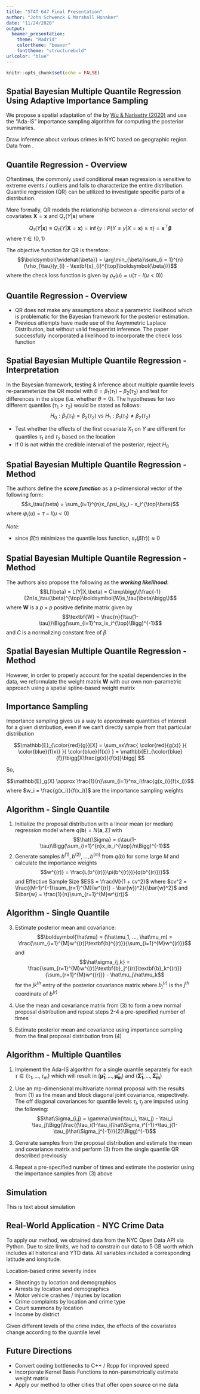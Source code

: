 ---
title: "STAT 647 Final Presentation"
author: "John Schwenck & Marshall Honaker"
date: "11/24/2020"
output: 
  beamer_presentation:
    theme: "Madrid"
    colortheme: "beaver"
    fonttheme: "structurebold"
urlcolor: "blue"
---

```{r setup, include=FALSE}
knitr::opts_chunk$set(echo = FALSE)
```

## Spatial Bayesian Multiple Quantile Regression Using Adaptive Importance Sampling

\textbf{Motivation} 

We propose a spatial adaptation of the \textit{Bayesian Multiple Quantile Regression for Linear Models Using a Score Likelihood} by  [Wu \& Narisetty (2020)](https://projecteuclid.org/euclid.ba/1596160823) and use the "Ada-IS" importance sampling algorithm for computing the posterior summaries.

\textbf{Example Application}

Draw inference about various crimes in NYC based on geographic region. Data from [\textit{NYC Open Data}](https://data.cityofnewyork.us/browse?Dataset-Information_Agency=Police+Department+%28NYPD%29).




## Quantile Regression - Overview

Oftentimes, the commonly used conditional mean regression is sensitive to extreme events / outliers and fails to characterize the entire distribution. Quantile regression (QR) can be utilized to investigate specific parts of a distribution.

More formally, QR models the relationship between a \textit{p}-dimensional vector of covariates $\textbf{X} = \textbf{x}$ and $Q_\tau(Y|\textbf{x})$ where
$$Q_{\tau}(Y|\textbf{x}) \equiv Q_{\tau}(Y|\textbf{X} = \textbf{x}) = \inf\{y : P(Y \leq y | X = \textbf{x}) \geq \tau \} = \textbf{x}^{\top}\boldsymbol{\beta} $$  where $\tau \in (0,1)$

The objective function for QR is therefore: $$\boldsymbol{\widehat{\beta}} = \arg\min_{\beta}\sum_{i = 1}^{n}{\rho_{\tau}(y_{i} - \textbf{x}_{i}^{\top}\boldsymbol{\beta})}$$ where the check loss function is given by $\rho_{\tau}(u) = u(\tau - I(u < 0))$




## Quantile Regression - Overview

\textbf{Remark}

- QR does not make any assumptions about a parametric likelihood which is problematic for the Bayesian framework for the posterior estimation. 
- Previous attempts have made use of the Asymmetric Laplace Distribution, but without valid frequentist inference. The paper successfully incorporated a \textit{working} likelihood to incorporate the check loss function




## Spatial Bayesian Multiple Quantile Regression - Interpretation

In the Bayesian framework, testing & inference about multiple quantile levels re-parameterize the QR model with $\theta = \beta_1(\tau_1) - \beta_2(\tau_2)$ and test for differences in the slope (i.e. whether $\theta = 0$). The hypotheses for two different quantiles ($\tau_1 > \tau_2$) would be stated as follows: 
$$H_0:\beta_1(\tau_1) = \beta_2(\tau_2) \mbox{  vs  } H_1:\beta_1(\tau_1) \neq \beta_2(\tau_2)$$

\textbf{Interpretation}

- Test whether the effects of the first covariate $X_1$ on $Y$ are different for quantiles $\tau_1$ and $\tau_2$ based on the location
- If 0 is not within the credible interval of the posterior, reject $H_0$





## Spatial Bayesian Multiple Quantile Regression - Method

The authors define the ***score function*** as a p-dimensional vector of the following form:
$$s_\tau(\beta) = \sum_{i=1}^{n}x_i\psi_i(y_i - x_i^{\top}\beta)$$ where $\psi_i(u) = \tau - I(u<0)$

*Note:*

- since $\hat\beta(\tau)$ minimizes the quantile loss function, $s_\tau(\hat\beta(\tau)) \approx 0$





## Spatial Bayesian Multiple Quantile Regression - Method

The authors also propose the following as the ***working likelihood***:
$$L(\beta) = L(Y|X,\beta) = C\exp\bigg\{\frac{-1}{2n}s_\tau(\beta)^{\top}\boldsymbol{W}s_\tau(\beta)\bigg\}$$ where $\textbf{W}$ is a $p\times p$ positive definite matrix given by $$\textbf{W} = \frac{n}{\tau(1-\tau)}\Bigg(\sum_{i=1}^nx_ix_i^{\top}\Bigg)^{-1}$$ and $C$ is a normalizing constant free of $\beta$


## Spatial Bayesian Multiple Quantile Regression - Method

However, in order to properly account for the spatial dependencies in the data, we reformulate the weight matrix $\textbf{W}$ with our own non-parametric approach using a spatial spline-based weight matrix




## Importance Sampling

Importance sampling gives us a way to approximate quantities of interest for a given distribution, even if we can't directly sample from that particular distribution

$$\mathbb{E}_{\color{red}{g}}[X] = \sum_xx\frac{ \color{red}{g(x)} }{ \color{blue}{f(x)} }{ \color{blue}{f(x)} } = \mathbb{E}_{\color{blue}{f}}\bigg[X\frac{g(x)}{f(x)}\bigg] $$

So, 

$$\mathbb{E}_g(X) \approx \frac{1}{n}\sum_{i=1}^nx_i\frac{g(x_i)}{f(x_i)}$$ where $w_i = \frac{g(x_i)}{f(x_i)}$ are the importance sampling weights




## Algorithm - Single Quantile

1. Initialize the proposal distribution with a linear mean (or median) regression model where $q(\boldsymbol{b}) = N(\boldsymbol{a}, \hat{\Sigma})$ with 
$$\hat{\Sigma} = c\tau(1-\tau)\Bigg(\sum_{i=1}^{n}x_ix_i^{\top}/n\Bigg)^{-1}$$
2. Generate samples $b^{(1)}, b^{(2)}, ..., b^{(m)}$ from $q(b)$ for some large $M$ and calculate the importance weights $$w^{(r)} = \frac{L(b^{(r)})\pi(b^{(r)})}{q(b^{(r)})}$$ and Effective Sample Size $ESS = \frac{M}{1 + cv^2}$ where $cv^2 = \frac{(M-1)^{-1}\sum_{r=1}^{M}(w^{(r)} - \bar{w})^2}{\bar{w}^2}$ and $\bar{w} = \frac{1}{n}\sum_{r=1}^{M}w^{(r)}$




## Algorithm - Single Quantile

3. Estimate posterior mean and covariance:
$$\boldsymbol{\hat\mu} = (\hat\mu_1, ..., \hat\mu_m) = \frac{\sum_{i=1}^{M}w^{(r)}\textbf{b}^{(r)}}{\sum_{i=1}^{M}w^{(r)}}$$
and $$\hat\sigma_{j,k} =  \frac{\sum_{r=1}^{M}w^{(r)}\textbf{b}_j^{(r)}\textbf{b}_k^{(r)}}{\sum_{r=1}^{M}w^{(r)}} - \hat\mu_j\hat\mu_k$$
for the $jk^{th}$ entry of the posterior covariance matrix where $b_j^{(r)}$ is the $j^{th}$ coordinate of $b^{(r)}$

4. Use the mean and covariance matrix from (3) to form a new normal proposal distribution and repeat steps 2-4 a pre-specified number of times

5. Estimate posterior mean and covariance using importance sampling from the final proposal distribution from (4)






## Algorithm - Multiple Quantiles

1. Implement the Ada-IS algorithm for a single quantile separately for each $\tau \in \{\tau_1, ..., \tau_m\}$ which will result in $(\boldsymbol{\hat\mu_1}, ..., \boldsymbol{\hat\mu_m})$ and $(\boldsymbol{\hat\Sigma_1}, ..., \boldsymbol{\hat\Sigma_m})$

2. Use an mp-dimensional multivariate normal proposal with the results from (1) as the mean and block diagonal joint covariance, respectively. The off diagonal covariances for quantile levels $\tau_i, \tau_j$ are imputed using the following:
$$\hat\Sigma_{i,j} = \gamma(\min(\tau_i, \tau_j) - \tau_i \tau_j)\Bigg(\frac{(\tau_i(1-\tau_i)\hat\Sigma_i^{-1}+\tau_j(1-\tau_j)\hat\Sigma_j^{-1})}{2}\Bigg)^{-1}$$

3. Generate samples from the proposal distribution and estimate the mean and covariance matrix and perform (3) from the single quantile QR described previously

4. Repeat a pre-specified number of times and estimate the posterior using the importance samples from (3) above





## Simulation

This is text about simulation




## Real-World Application - NYC Crime Data

To apply our method, we obtained data from the NYC Open Data API via Python. Due to size limits, we had to constrain our data to 5 GB worth which includes all historical and YTD data. All variables included a corresponding latitude and longitude.

\textbf{Response:} Location-based crime severity index

\textbf{Covariates:}

- Shootings by location and demographics
- Arrests by location and demographics
- Motor vehicle crashes / injuries by location
- Crime complaints by location and crime type
- Court summons by location
- Income by district

Given different levels of the crime index, the effects of the covariates change according to the quantile level





## Future Directions

- Convert coding bottlenecks to C++ / Rcpp for improved speed
- Incorporate Kernel Basis Functions to non-parametrically estimate weight matrix
- Apply our method to other cities that offer open source crime data


